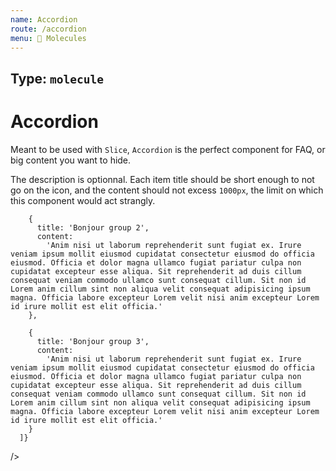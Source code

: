 ```yaml
---
name: Accordion
route: /accordion
menu: 🧬 Molecules
---
```


## Type: `molecule`


# Accordion

Meant to be used with `Slice`, `Accordion` is the perfect component for FAQ, or big content you want to hide.

The description is optionnal. Each item title should be short enough to not go on the icon, and the content should not excess `1000px`, the limit on which this component would act strangly.

<Playground>
    <Accordion
      description={'Mollit in tempor sit aute magna labore. Anim do cupidatat in aute dolor eu. Duis et nisi labore excepteur. Voluptate et nisi est in aliquip ex sit officia amet est magna occaecat consequat. Voluptate laborum officia tempor pariatur reprehenderit labore tempor irure ad eu ullamco adipisicing veniam voluptate. Ut exercitation id aute nostrud pariatur adipisicing proident exercitation. Aliquip dolore id Lorem nulla excepteur elit adipisicing exercitation eiusmod ullamco eiusmod commodo nulla.'}
      items={[
        {
          title: 'Bonjour group 1',
          content:
            'Laborum nostrud deserunt nisi fugiat esse incididunt consequat culpa mollit. Labore ex commodo eiusmod veniam duis veniam et fugiat eiusmod culpa ea qui sit. In consectetur minim reprehenderit qui pariatur in anim esse veniam ea elit in. Duis deserunt sit irure excepteur eiusmod id Lorem. Do cillum dolore nulla duis dolore ullamco. Elit veniam cupidatat in magna voluptate enim tempor in consequat deserunt cupidatat. Elit pariatur adipisicing in dolor exercitation velit incididunt velit esse.'
        },

        {
          title: 'Bonjour group 2',
          content:
            'Anim nisi ut laborum reprehenderit sunt fugiat ex. Irure veniam ipsum mollit eiusmod cupidatat consectetur eiusmod do officia eiusmod. Officia et dolor magna ullamco fugiat pariatur culpa non cupidatat excepteur esse aliqua. Sit reprehenderit ad duis cillum consequat veniam commodo ullamco sunt consequat cillum. Sit non id Lorem anim cillum sint non aliqua velit consequat adipisicing ipsum magna. Officia labore excepteur Lorem velit nisi anim excepteur Lorem id irure mollit est elit officia.'
        },

        {
          title: 'Bonjour group 3',
          content:
            'Anim nisi ut laborum reprehenderit sunt fugiat ex. Irure veniam ipsum mollit eiusmod cupidatat consectetur eiusmod do officia eiusmod. Officia et dolor magna ullamco fugiat pariatur culpa non cupidatat excepteur esse aliqua. Sit reprehenderit ad duis cillum consequat veniam commodo ullamco sunt consequat cillum. Sit non id Lorem anim cillum sint non aliqua velit consequat adipisicing ipsum magna. Officia labore excepteur Lorem velit nisi anim excepteur Lorem id irure mollit est elit officia.'
        }
      ]}

/>

</Playground>
